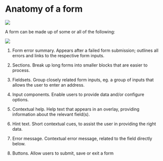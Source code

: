 
<Meta title="Forms/Anatomy" />

# Anatomy of a form
<img src="/anatomy_of_a_form.svg" />

A form can be made up of some or all of the following:

<img src="/anatomy_of_a_form_2.svg" />

1. Form error summary. Appears after a failed form submission; outlines all errors and links to the respective form inputs.

2. Sections. Break up long forms into smaller blocks that are easier to process.

3. Fieldsets. Group closely related form inputs, eg. a group of inputs that allows the user to enter an address.

4. Input components. Enable users to provide data and/or configure options.

5. Contextual help. Help text that appears in an overlay, providing information about the relevant field(s).

6. Hint text. Short contextual cues, to assist the user in providing the right data.

7. Error message. Contextual error message, related to the field directly below.

8. Buttons. Allow users to submit, save or exit a form
